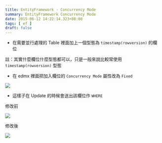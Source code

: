 ```yaml
---
title: EntityFramework - Concurrency Mode
summary: EntityFramework Concurrency Mode
date: 2015-06-12 14:22:14.323+08:00
tags: [ ef ]
draft: false
---
```


- 在需要並行處理的 Table 裡面加上一個型態為 `timestamp(rowversion)` 的欄位 

註：其實什麼欄位什麼型態都可以，只是一般來說比較常使用 `timestamp(rowversion)` 型態

- 在 edmx 裡面把加入欄位的 `Concurrency Mode` 屬性改為 `Fixed`

![](/static/images/404.webp)

- 這樣子在 Update 的時候會送出該欄位作 `WHERE`

修改前

![](/static/images/404.webp)

修改後

![](/static/images/404.webp)